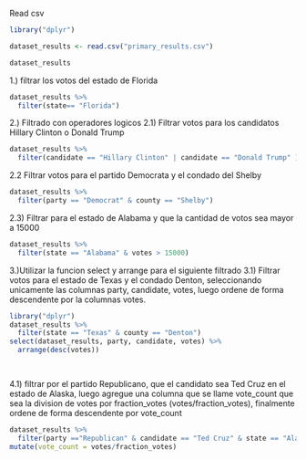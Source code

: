 Read csv
```r

library("dplyr")

dataset_results <- read.csv("primary_results.csv")

dataset_results

```

1.) filtrar los votos del estado de Florida

```r
dataset_results %>%
  filter(state== "Florida")
```
2.) Filtrado con operadores logicos
2.1) Filtrar votos para los candidatos Hillary Clinton o Donald Trump

```r
dataset_results %>%
  filter(candidate == "Hillary Clinton" | candidate == "Donald Trump" )
```
2.2 Filtrar votos para el partido Democrata y el condado del Shelby

```r
dataset_results %>%
  filter(party == "Democrat" & county == "Shelby")
```
2.3) Filtrar para el estado de Alabama y que la cantidad de votos sea mayor a 15000

```r
dataset_results %>%
  filter(state == "Alabama" & votes > 15000)
```

3.)Utilizar la funcion select y arrange para el siguiente filtrado
3.1) Filtrar votos para el estado de Texas y el condado Denton, seleccionando unicamente las columnas party, candidate, votes, luego ordene de forma descendente por la columnas votes.

```r
library("dplyr")
dataset_results %>%
  filter(state == "Texas" & county == "Denton")
select(dataset_results, party, candidate, votes) %>%
  arrange(desc(votes))

 

```
4.1) filtrar por el partido Republicano, que el candidato sea Ted Cruz en el estado de Alaska, luego agregue una columna que se llame vote_count que sea la division de votes por fraction_votes (votes/fraction_votes), finalmente ordene de forma descendente por vote_count

```r
dataset_results %>%
  filter(party =="Republican" & candidate == "Ted Cruz" & state == "Alaska") %>%
mutate(vote_count = votes/fraction_votes)

```

